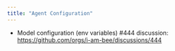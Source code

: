 ```yaml
---
title: "Agent Configuration"
---
```


- Model configuration (env variables) #444
  discussion: https://github.com/orgs/i-am-bee/discussions/444
